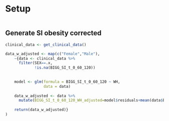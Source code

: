 # Setup
```r

```

## Generate SI obesity corrected
```r
clinical_data <- get_clinical_data()

data_w_adjusted <- map(c("Female","Male"), 
    ~{data <- clinical_data %>% 
      filter(SEX==.x,
             !is.na(BIGG_SI_t_0_60_120))
    
    
    model <- glm(formula = BIGG_SI_t_0_60_120 ~ WH, 
                 data = data)
    
    data_w_adjusted <- data %>% 
      mutate(BIGG_SI_t_0_60_120_WH_adjusted=model$residuals+mean(data$BIGG_SI_t_0_60_120)) 
    
    return(data_w_adjusted)}
)

```


